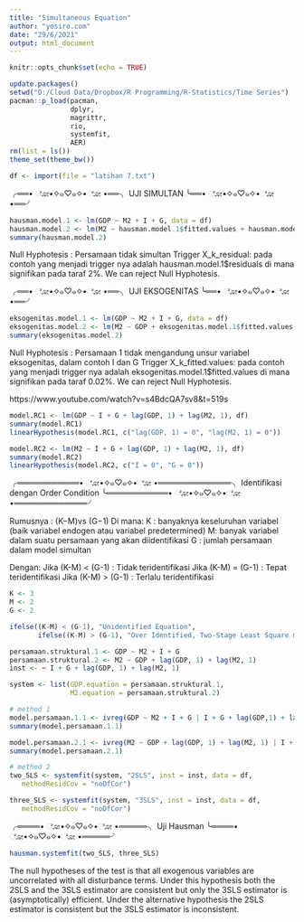 ```yaml
---
title: "Simultaneous Equation"
author: "yosiro.com"
date: "29/6/2021"
output: html_document
---
```


```r
knitr::opts_chunk$set(echo = TRUE)
```

```r
update.packages()
setwd("D:/Cloud Data/Dropbox/R Programming/R-Statistics/Time Series")
pacman::p_load(pacman, 
               dplyr,
               magrittr,
               rio,
               systemfit,
               AER)
rm(list = ls())
theme_set(theme_bw())
```

```r
df <- import(file = "latihan 7.txt")
```

╭══• ೋ•✧๑♡๑✧•ೋ •══╮
      UJI SIMULTAN
╰══• ೋ•✧๑♡๑✧•ೋ •══╯


```r
hausman.model.1 <- lm(GDP ~ M2 + I + G, data = df)
hausman.model.2 <- lm(M2 ~ hausman.model.1$fitted.values + hausman.model.1$residuals + lag(hausman.model.1$fitted.values, 1) + lag(M2, 1), data = df)
summary(hausman.model.2) 
```

Null Hyphotesis : Persamaan tidak simultan
Trigger X_k_residual: pada contoh yang menjadi trigger nya adalah hausman.model.1$residuals di mana signifikan pada taraf 2%. We can reject Null Hyphotesis.


╭══• ೋ•✧๑♡๑✧•ೋ •══╮
     UJI EKSOGENITAS
╰══• ೋ•✧๑♡๑✧•ೋ •══╯

```r
eksogenitas.model.1 <- lm(GDP ~ M2 + I + G, data = df)
eksogenitas.model.2 <- lm(M2 ~ GDP + eksogenitas.model.1$fitted.values + GDP + lag(GDP, 1) + lag(M2, 1), data = df )
summary(eksogenitas.model.2) 
```

Null Hyphotesis : Persamaan 1 tidak mengandung unsur variabel eksogenitas, dalam contoh I dan G
Trigger X_k_fitted.values: pada contoh yang menjadi trigger nya adalah eksogenitas.model.1$fitted.values di mana signifikan pada taraf 0.02%. We can reject Null Hyphotesis.



https://www.youtube.com/watch?v=s4BdcQA7sv8&t=519s

```r
model.RC1 <- lm(GDP ~ I + G + lag(GDP, 1) + lag(M2, 1), df)
summary(model.RC1)
linearHypothesis(model.RC1, c("lag(GDP, 1) = 0", "lag(M2, 1) = 0"))

model.RC2 <- lm(M2 ~ I + G + lag(GDP, 1) + lag(M2, 1), df)
summary(model.RC2)
linearHypothesis(model.RC2, c("I = 0", "G = 0"))

```

╭═══════════• ೋ•✧๑♡๑✧•ೋ •═════════════╮
     Identifikasi dengan Order Condition
╰═══════════• ೋ•✧๑♡๑✧•ೋ •═════════════╯

Rumusnya :
(K−M)vs (G−1)
Di mana:
K : banyaknya keseluruhan variabel (baik variabel endogen atau variabel predetermined)
M: banyak variabel dalam suatu persamaan yang akan diidentifikasi
G : jumlah persamaan dalam model simultan

Dengan:
Jika (K-M) < (G-1) : Tidak teridentifikasi
Jika (K-M) = (G-1) : Tepat teridentifikasi
Jika (K-M) > (G-1) : Terlalu teridentifikasi

```r
K <- 3
M <- 2
G <- 2

ifelse((K-M) < (G-1), "Unidentified Equation",
       ifelse((K-M) > (G-1), "Over Identified, Two-Stage Least Square must be applied", "Exactly Identified, Indirect Least Square must be apllied"))
```





```r

persamaan.struktural.1 <- GDP ~ M2 + I + G
persamaan.struktural.2 <- M2 ~ GDP + lag(GDP, 1) + lag(M2, 1)
inst <- ~ I + G + lag(GDP, 1) + lag(M2, 1)

system <- list(GDP.equation = persamaan.struktural.1,
               M2.equation = persamaan.struktural.2)

# method 1
model.persamaan.1.1 <- ivreg(GDP ~ M2 + I + G | I + G + lag(GDP,1) + lag(M2, 1), data = df) # I + G + lag(GDP,1) + lag(M2, 1) adalah variabel eksogen nya
summary(model.persamaan.1.1)

model.persamaan.2.1 <- ivreg(M2 ~ GDP + lag(GDP, 1) + lag(M2, 1) | I + G + lag(GDP,1) + lag(M2, 1), data = df) 
summary(model.persamaan.2.1)

# method 2
two_SLS <- systemfit(system, "2SLS", inst = inst, data = df,
   methodResidCov = "noDfCor")
```

```r
three_SLS <- systemfit(system, "3SLS", inst = inst, data = df,
   methodResidCov = "noDfCor")
```

╭════• ೋ•✧๑♡๑✧•ೋ •═════╮
         Uji Hausman
╰════• ೋ•✧๑♡๑✧•ೋ •═════╯

```r
hausman.systemfit(two_SLS, three_SLS)
```
The null hypotheses of the test is that all exogenous variables are uncorrelated with all disturbance terms. Under this hypothesis both the 2SLS and the 3SLS estimator are consistent but only the 3SLS estimator is (asymptotically) efficient. Under the alternative hypothesis the 2SLS estimator is consistent but the 3SLS estimator is inconsistent.


